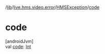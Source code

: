 /[lib](/api-reference/android/v2/home/content)/[live.hms.video.error](../index)/[HMSException](index)/[code](code)

# code

[androidJvm]\
val [code](code): [Int](https://kotlinlang.org/api/latest/jvm/stdlib/kotlin/-int/index.html)
